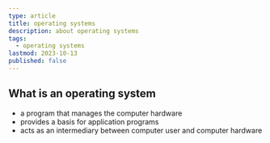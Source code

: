 ```yaml
---
type: article
title: operating systems
description: about operating systems
tags:
  - operating systems
lastmod: 2023-10-13
published: false
---
```


## What is an operating system

- a program that manages the computer hardware
- provides a basis for application programs
- acts as an intermediary between computer user and computer hardware
